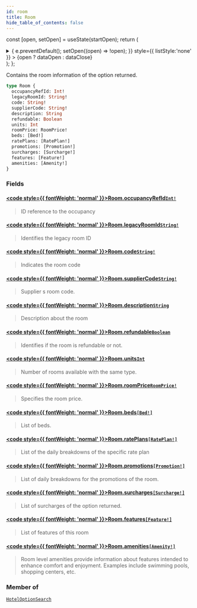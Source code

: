 ```yaml
---
id: room
title: Room
hide_table_of_contents: false
---
```






const [open, setOpen] = useState(startOpen);
return (
<details {...(open ? { open: true } : {})} className="details" style={{ border:'none', boxShadow:'none', background:'var(--ifm-background-color)' }}>
<summary
onClick={(e) => {
e.preventDefault();
setOpen((open) => !open);
}}
style={{ listStyle:'none' }} >
{open ? dataOpen : dataClose}
</summary>
{open && children}
</details>
);
};

Contains the room information of the option returned.

```graphql
type Room {
  occupancyRefId: Int!
  legacyRoomId: String!
  code: String!
  supplierCode: String!
  description: String
  refundable: Boolean
  units: Int
  roomPrice: RoomPrice!
  beds: [Bed!]
  ratePlans: [RatePlan!]
  promotions: [Promotion!]
  surcharges: [Surcharge!]
  features: [Feature!]
  amenities: [Amenity!]
}
```

### Fields

#### [<code style={{ fontWeight: 'normal' }}>Room.<b>occupancyRefId</b></code>](#)<Bullet />[`Int!`](/api/scalars/int) <Badge class="badge badge--secondary" text="non-null"/> <Badge class="badge badge--secondary" text="scalar"/>

> ID reference to the occupancy

#### [<code style={{ fontWeight: 'normal' }}>Room.<b>legacyRoomId</b></code>](#)<Bullet />[`String!`](/api/scalars/string) <Badge class="badge badge--secondary" text="non-null"/> <Badge class="badge badge--secondary" text="scalar"/>

> Identifies the legacy room ID

#### [<code style={{ fontWeight: 'normal' }}>Room.<b>code</b></code>](#)<Bullet />[`String!`](/api/scalars/string) <Badge class="badge badge--secondary" text="non-null"/> <Badge class="badge badge--secondary" text="scalar"/>

> Indicates the room code

#### [<code style={{ fontWeight: 'normal' }}>Room.<b>supplierCode</b></code>](#)<Bullet />[`String!`](/api/scalars/string) <Badge class="badge badge--secondary" text="non-null"/> <Badge class="badge badge--secondary" text="scalar"/>

> Supplier s room code.

#### [<code style={{ fontWeight: 'normal' }}>Room.<b>description</b></code>](#)<Bullet />[`String`](/api/scalars/string) <Badge class="badge badge--secondary" text="scalar"/>

> Description about the room

#### [<code style={{ fontWeight: 'normal' }}>Room.<b>refundable</b></code>](#)<Bullet />[`Boolean`](/api/scalars/boolean) <Badge class="badge badge--secondary" text="scalar"/>

> Identifies if the room is refundable or not.

#### [<code style={{ fontWeight: 'normal' }}>Room.<b>units</b></code>](#)<Bullet />[`Int`](/api/scalars/int) <Badge class="badge badge--secondary" text="scalar"/>

> Number of rooms available with the same type.

#### [<code style={{ fontWeight: 'normal' }}>Room.<b>roomPrice</b></code>](#)<Bullet />[`RoomPrice!`](/api/objects/room-price) <Badge class="badge badge--secondary" text="non-null"/> <Badge class="badge badge--secondary" text="object"/>

> Specifies the room price.

#### [<code style={{ fontWeight: 'normal' }}>Room.<b>beds</b></code>](#)<Bullet />[`[Bed!]`](/api/objects/bed) <Badge class="badge badge--secondary" text="list"/> <Badge class="badge badge--secondary" text="object"/>

> List of beds.

#### [<code style={{ fontWeight: 'normal' }}>Room.<b>ratePlans</b></code>](#)<Bullet />[`[RatePlan!]`](/api/objects/rate-plan) <Badge class="badge badge--secondary" text="list"/> <Badge class="badge badge--secondary" text="object"/>

> List of the daily breakdowns of the specific rate plan

#### [<code style={{ fontWeight: 'normal' }}>Room.<b>promotions</b></code>](#)<Bullet />[`[Promotion!]`](/api/objects/promotion) <Badge class="badge badge--secondary" text="list"/> <Badge class="badge badge--secondary" text="object"/>

> List of daily breakdowns for the promotions of the room.

#### [<code style={{ fontWeight: 'normal' }}>Room.<b>surcharges</b></code>](#)<Bullet />[`[Surcharge!]`](/api/objects/surcharge) <Badge class="badge badge--secondary" text="list"/> <Badge class="badge badge--secondary" text="object"/>

> List of surcharges of the option returned.

#### [<code style={{ fontWeight: 'normal' }}>Room.<b>features</b></code>](#)<Bullet />[`[Feature!]`](/api/objects/feature) <Badge class="badge badge--secondary" text="list"/> <Badge class="badge badge--secondary" text="object"/>

> List of features of this room

#### [<code style={{ fontWeight: 'normal' }}>Room.<b>amenities</b></code>](#)<Bullet />[`[Amenity!]`](/api/objects/amenity) <Badge class="badge badge--secondary" text="list"/> <Badge class="badge badge--secondary" text="object"/>

> Room level amenities provide information about features intended to enhance comfort and enjoyment.
> Examples include swimming pools, shopping centers, etc.

### Member of

[`HotelOptionSearch`](/api/objects/hotel-option-search) <Badge class="badge badge--secondary" text="object"/>
